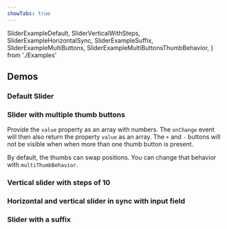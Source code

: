 ```yaml
---
showTabs: true
---
```


  SliderExampleDefault,
  SliderVerticalWithSteps,
  SliderExampleHorizontalSync,
  SliderExampleSuffix,
  SliderExampleMultiButtons,
  SliderExampleMultiButtonsThumbBehavior,
} from './Examples'

## Demos

### Default Slider

<SliderExampleDefault />

### Slider with multiple thumb buttons

Provide the `value` property as an array with numbers. The `onChange` event will then also return the property `value` as an array. The `+` and `-` buttons will not be visible when when more than one thumb button is present.

<SliderExampleMultiButtons />

By default, the thumbs can swap positions. You can change that behavior with `multiThumbBehavior`.

<SliderExampleMultiButtonsThumbBehavior />

### Vertical slider with steps of 10

<SliderVerticalWithSteps />

### Horizontal and vertical slider in sync with input field

<SliderExampleHorizontalSync />

### Slider with a suffix

<SliderExampleSuffix />
